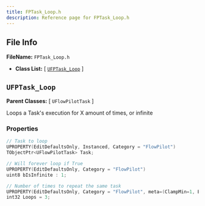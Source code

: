 ```yaml
---
title: FPTask_Loop.h
description: Reference page for FPTask_Loop.h
---
```


## File Info

__FileName:__ `FPTask_Loop.h`
- __Class List:__ 
[ [`UFPTask_Loop`](#ufptask_loop) ]


## `UFPTask_Loop` 


__Parent Classes:__
[ `UFlowPilotTask` ]

 
Loops a Task's execution for X amount of times, or infinite 

### Properties

```cpp
// Task to loop 
UPROPERTY(EditDefaultsOnly, Instanced, Category = "FlowPilot")
TObjectPtr<UFlowPilotTask> Task;

// Will forever loop if True 
UPROPERTY(EditDefaultsOnly, Category = "FlowPilot")
uint8 bIsInfinite : 1;

// Number of times to repeat the same task 
UPROPERTY(EditDefaultsOnly, Category = "FlowPilot", meta=(ClampMin=1, EditCondition="!bIsInfinite"))
int32 Loops = 3;

```
